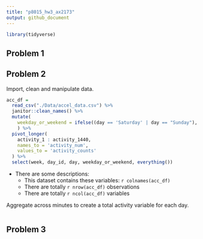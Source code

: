 ```yaml
---
title: "p8015_hw3_ax2173"
output: github_document
---
```


```r
library(tidyverse)
```

## Problem 1


## Problem 2

Import, clean and manipulate data.

```r
acc_df = 
  read_csv("./Data/accel_data.csv") %>% 
  janitor::clean_names() %>% 
  mutate(
    weekday_or_weekend = ifelse((day == 'Saturday' | day == "Sunday"), 'Weekend', 'Weekday')
    ) %>% 
  pivot_longer(
    activity_1 : activity_1440,
    names_to = 'activity_num',
    values_to = 'activity_counts'
  ) %>% 
  select(week, day_id, day, weekday_or_weekend, everything())
```

* There are some descriptions:
  * This dataset contains these variables: `r colnames(acc_df)`
  * There are totally `r nrow(acc_df)` observations
  * There are totally `r ncol(acc_df)` variables

Aggregate across minutes to create a total activity variable for each day.

```r

```





## Problem 3

